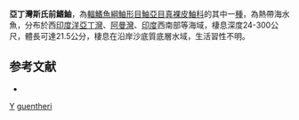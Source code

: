 {{Speciesbox
| taxon = Snyderina guentheri
| binomial_authority = [[Boulenger|Boulenger]], 1889
| status = NE
| status_system = IUCN3.1
| synonyms = *''Tetraroge guentheri'', Boulenger, 1889
}}
'''亞丁灣斯氏前鰭鮋'''，為[[輻鰭魚綱|輻鰭魚綱]][[鮋形目|鮋形目]][[鮋亞目|鮋亞目]][[真裸皮鮋科|真裸皮鮋科]]的其中一[[種|種]]，為熱帶海水魚，分布於西[[印度洋|印度洋]][[亞丁灣|亞丁灣]]、[[阿曼灣|阿曼灣]]、[[印度|印度]]西南部等海域，棲息深度24-300公尺，體長可達21.5公分，棲息在沿岸沙底質底層水域，生活習性不明。

==参考文献==
*{{FishBase_species|genus=Snyderina|species=guentheri|year=2014|month=6}}

{{鮋形目小作品}}
{{Taxonbar}}
[[Category:1889年描述的鱼类|Y]]
[[Category:斯氏前鰭鮋屬|guentheri]]